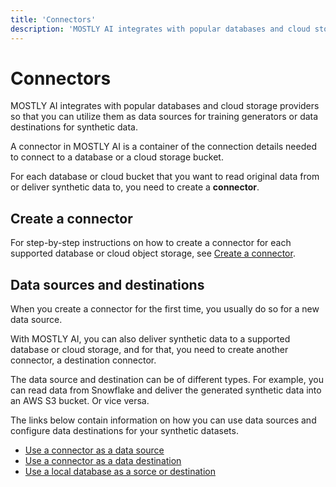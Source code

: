 ```yaml
---
title: 'Connectors'
description: 'MOSTLY AI integrates with popular databases and cloud storage providers so that you can utilize them as data sources for training generators or data destinations for synthetic data.'
---
```


# Connectors

MOSTLY AI integrates with popular databases and cloud storage providers so that you can utilize them as data sources for training generators or data destinations for synthetic data.

A connector in MOSTLY AI is a container of the connection details needed to connect to a database or a cloud storage bucket.

For each database or cloud bucket that you want to read original data from or deliver synthetic data to, you need to create a **connector**.

## Create a connector

For step-by-step instructions on how to create a connector for each supported database or cloud object storage, see [Create a connector](connectors/create).

## Data sources and destinations

When you create a connector for the first time, you usually do so for a new data source.

With MOSTLY AI, you can also deliver synthetic data to a supported database or cloud storage, and for that, you need to create another connector, a destination connector.

The data source and destination can be of different types. For example, you can read data from Snowflake and deliver the generated synthetic data into an AWS S3 bucket. Or vice versa.

The links below contain information on how you can use data sources and configure data destinations for your synthetic datasets.

- [Use a connector as a data source](connectors/use/data-source)
- [Use a connector as a data destination](connectors/use/data-destination)
- [Use a local database as a sorce or destination](connectors/use/local-db)
